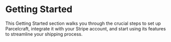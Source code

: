 # Getting Started

This Getting Started section walks you through the crucial steps to set up Parcelcraft, integrate it with your Stripe account, and start using its features to streamline your shipping process.